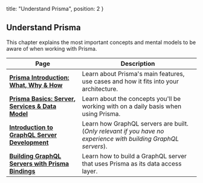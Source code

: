 
  title: "Understand Prisma",
  position: 2
}

<Overview title="Service Configuration">
  <OverviewLink
    title="Prisma Introduction: What, Why & How"
    href="#"
    description="Learn about Prisma's main features, use cases and how it fits into your architecture." />
  <OverviewLink
    title="Prisma Basics: Server, Services & Data Model"
    href="#"
    description="Learn about the concepts you'll be working with on a daily basis when using Prisma." />
  <OverviewLink
    title="Introduction to GraphQL Server Development"
    href="#"
    description="Learn how GraphQL servers are built. (Only relevant if you have no experience with building GraphQL servers)." />
  <OverviewLink
    title="Building GraphQL Servers with Prisma Bindings"
    href="#"
    description="Learn how to build a GraphQL server that uses Prisma as its data access layer." />
</Overview>

## Understand Prisma

This chapter explains the most important concepts and mental models to be aware of when working with Prisma.

| Page | Description |
| -- | --- |
| [**Prisma Introduction: What, Why & How**](j9ff) | Learn about Prisma's main features, use cases and how it fits into your architecture. |
| [**Prisma Basics: Server, Services & Data Model**](avrp) | Learn about the concepts you'll be working with on a daily basis when using Prisma. |
| [**Introduction to GraphQL Server Development**](aa02) | Learn how GraphQL servers are built. (_Only relevant if you have no experience with building GraphQL servers_). |
| [**Building GraphQL Servers with Prisma Bindings**](dvw4) | Learn how to build a GraphQL server that uses Prisma as its data access layer. |
